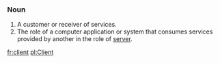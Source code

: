 === Noun ===

# A customer or receiver of services.
# The role of a computer application or system that consumes services provided by another in the role of [[server]].

[[fr:client]]
[[pl:Client]]